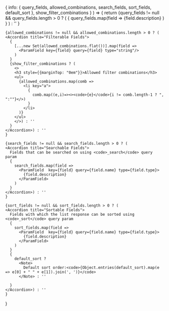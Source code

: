   { info: {
    query_fields,
    allowed_combinations,
    search_fields,
    sort_fields,
    default_sort
    },
    show_filter_combinations
  }
) => {
  return <AccordionGroup>
    {query_fields != null && query_fields.length > 0 ? (
    <Accordion title="Query Parameters">
      {
        query_fields.map(field => 
          <ParamField  key={field} query={field.name} type={field.type}>
            {field.description}
          </ParamField>
        )
      }
    </Accordion>) : ''
    }

    {allowed_combinations != null && allowed_combinations.length > 0 ? (
    <Accordion title="Filterable Fields">
      {
        [...new Set(allowed_combinations.flat())].map(field => 
          <ParamField key={field} query={field} type="string"/>
        )
      }
      {show_filter_combinations ? (
        <>
        <h3 style={{marginTop: "0em"}}>Allowed filter combinations</h3>
        <ul>
          {allowed_combinations.map(comb => 
            <li key="a">
              {
                comb.map((e,i)=><><code>{e}</code>{i != comb.length-1 ? ", ":""}</>)
              }
            </li>
          )}
        </ul>
        </>) : ''
      }
    </Accordion>) : ''
    }

    {search_fields != null && search_fields.length > 0 ? (
    <Accordion title="Searchable Fields">
      Fields that can be searched on using <code>_search</code> query param
      {
        search_fields.map(field => 
          <ParamField  key={field} query={field.name} type={field.type}>
            {field.description}
          </ParamField>
        )
      }
    </Accordion>) : ''
    }

    {sort_fields != null && sort_fields.length > 0 ? (
    <Accordion title="Sortable Fields">
      Fields with which the list response can be sorted using <code>_sort</code> query param
      {
        sort_fields.map(field => 
          <ParamField  key={field} query={field.name} type={field.type}>
            {field.description}
          </ParamField>
        )
      }
      {
        default_sort ? 
          <Note>
            Default sort order:<code>{Object.entries(default_sort).map(e => e[0] + " " + e[1]).join(', ')}</code>
          </Note> : ''
        
      }
    </Accordion>) : ''
    }

      
  </AccordionGroup>
}
